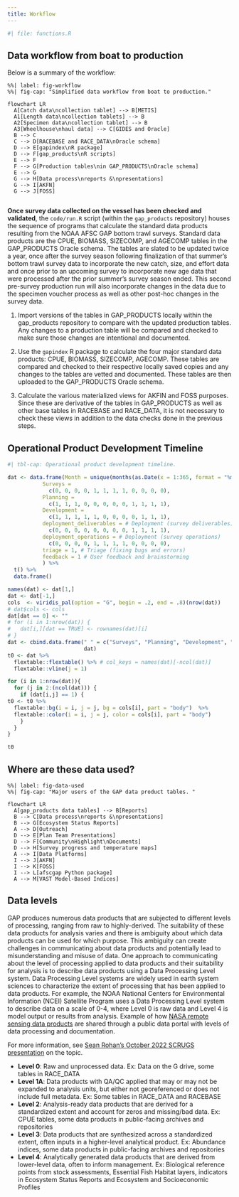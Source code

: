 ```yaml
---
title: Workflow
---
```


```r
#| file: functions.R
```

## Data workflow from boat to production

Below is a summary of the workflow:

```mermaid
%%| label: fig-workflow
%%| fig-cap: "Simplified data workflow from boat to production."

flowchart LR
  A[Catch data\ncollection tablet] --> B[METIS]
  A1[Length data\ncollection tablets] --> B
  A2[Specimen data\ncollection tablet] --> B
  A3[Wheelhouse\nhaul data] --> C[GIDES and Oracle]
  B --> C
  C --> D[RACEBASE and RACE_DATA\nOracle schema]
  D --> E[gapindex\nR package]
  D --> F[gap_products\nR scripts]
  E --> F
  F --> G[Production tables\nin GAP_PRODUCTS\nOracle schema]
  E --> G
  G --> H[Data process\nreports &\npresentations]
  G --> I[AKFN]
  G --> J[FOSS]
  
```

**Once survey data collected on the vessel has been checked and validated**, the `code/run.R` script (within the `gap_products` repository) houses the sequence of programs that calculate the standard data products resulting from the NOAA AFSC GAP bottom trawl surveys. Standard data products are the CPUE, BIOMASS, SIZECOMP, and AGECOMP tables in the GAP_PRODUCTS Oracle schema. The tables are slated to be updated twice a year, once after the survey season following finalization of that summer's bottom trawl survey data to incorporate the new catch, size, and effort data and once prior to an upcoming survey to incorporate new age data that were processed after the prior summer's survey season ended. This second pre-survey production run will also incorporate changes in the data due to the specimen voucher process as well as other post-hoc changes in the survey data.

1.  Import versions of the tables in GAP_PRODUCTS locally within the gap_products repository to compare with the updated production tables. Any changes to a production table will be compared and checked to make sure those changes are intentional and documented.

2.  Use the `gapindex` R package to calculate the four major standard data products: CPUE, BIOMASS, SIZECOMP, AGECOMP. These tables are compared and checked to their respective locally saved copies and any changes to the tables are vetted and documented. These tables are then uploaded to the GAP_PRODUCTS Oracle schema.

3.  Calculate the various materialized views for AKFIN and FOSS purposes. Since these are derivative of the tables in GAP_PRODUCTS as well as other base tables in RACEBASE and RACE_DATA, it is not necessary to check these views in addition to the data checks done in the previous steps.

## Operational Product Development Timeline

```r
#| tbl-cap: Operational product development timeline. 

dat <- data.frame(Month = unique(months(as.Date(x = 1:365, format = "%m"))), 
           Surveys = 
             c(0, 0, 0, 0, 1, 1, 1, 1, 0, 0, 0, 0), 
           Planning = 
             c(1, 1, 1, 0, 0, 0, 0, 0, 1, 1, 1, 1), 
           Development = 
             c(1, 1, 1, 1, 1, 0, 0, 0, 0, 1, 1, 1), 
           deployment_deliverables = # Deployment (survey deliverables)
             c(0, 0, 0, 0, 0, 0, 0, 0, 1, 1, 1, 1), 
           deployment_operations = # Deployment (survey operations)
             c(0, 0, 0, 0, 1, 1, 1, 1, 0, 0, 0, 0), 
           triage = 1, # Triage (fixing bugs and errors)
           feedback = 1 # User feedback and brainstorming
           ) %>% 
  t() %>% 
  data.frame()

names(dat) <- dat[1,]
dat <- dat[-1,]
cols  <- viridis_pal(option = "G", begin = .2, end = .8)(nrow(dat))
# dat$cols <- cols
dat[dat == 0] <- ""
# for (i in 1:nrow(dat)) {
#   dat[i,][dat == TRUE] <- rownames(dat)[i]
# }
dat <- cbind.data.frame(" " = c("Surveys", "Planning", "Development", "Deployment (survey deliverables)", "Deployment (survey operations)", "Triage (fixing bugs and errors)", "User feedback and brainstorming"), 
                        dat)
t0 <- dat %>% 
  flextable::flextable() %>% # col_keys = names(dat)[-ncol(dat)]
  flextable::vline(j = 1)

for (i in 1:nrow(dat)){
  for (j in 2:(ncol(dat))) {
    if (dat[i,j] == 1) {
t0 <- t0 %>% 
  flextable::bg(i = i, j = j, bg = cols[i], part = "body")  %>% 
  flextable::color(i = i, j = j, color = cols[i], part = "body") 
    }
  }
}

t0
```

## Where are these data used?

```mermaid
%%| label: fig-data-used
%%| fig-cap: "Major users of the GAP data product tables. "

flowchart LR
  A[gap_products data tables] --> B[Reports]
  B --> C[Data process\nreports &\npresentations]
  B --> G[Ecosystem Status Reports]
  A --> D[Outreach]
  D --> E[Plan Team Presentations]
  D --> F[Community\nHighlight\nDocuments]
  D --> H[Survey progress and temperature maps]
  A --> I[Data Platforms]
  I --> J[AKFN]
  I --> K[FOSS]
  I --> L[afscgap Python package]
  A --> M[VAST Model-Based Indices]

```

## Data levels

GAP produces numerous data products that are subjected to different levels of processing, ranging from raw to highly-derived. The suitability of these data products for analysis varies and there is ambiguity about which data products can be used for which purpose. This ambiguity can create challenges in communicating about data products and potentially lead to misunderstanding and misuse of data. One approach to communicating about the level of processing applied to data products and their suitability for analysis is to describe data products using a Data Processing Level system. Data Processing Level systems are widely used in earth system sciences to characterize the extent of processing that has been applied to data products. For example, the NOAA National Centers for Environmental Information (NCEI) Satellite Program uses a Data Processing Level system to describe data on a scale of 0-4, where Level 0 is raw data and Level 4 is model output or results from analysis. Example of how [NASA remote sensing data products](https://ladsweb.modaps.eosdis.nasa.gov/search/) are shared through a public data portal with levels of data processing and documentation.

For more information, see [Sean Rohan's October 2022 SCRUGS presentation](https://docs.google.com/presentation/d/1rWSZpeghWJqzWMIa5oBc4BCoy-zy1Yue86RoTw58u6M/edit?usp=sharing) on the topic.

-   **Level 0**: Raw and unprocessed data. Ex: Data on the G drive, some tables in RACE_DATA
-   **Level 1A**: Data products with QA/QC applied that may or may not be expanded to analysis units, but either not georeferenced or does not include full metadata. Ex: Some tables in RACE_DATA and RACEBASE
-   **Level 2**: Analysis-ready data products that are derived for a standardized extent and account for zeros and missing/bad data. Ex: CPUE tables, some data products in public-facing archives and repositories
-   **Level 3**: Data products that are synthesized across a standardized extent, often inputs in a higher-level analytical product. Ex: Abundance indices, some data products in public-facing archives and repositories
-   **Level 4**: Analytically generated data products that are derived from lower-level data, often to inform management. Ex: Biological reference points from stock assessments, Essential Fish Habitat layers, indicators in Ecosystem Status Reports and Ecosystem and Socioeconomic Profiles
